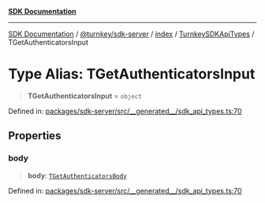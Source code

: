[**SDK Documentation**](../../../../../../README.mdx)

***

[SDK Documentation](../../../../../../packages.mdx) / [@turnkey/sdk-server](../../../../README.mdx) / [index](../../../README.mdx) / [TurnkeySDKApiTypes](../README.mdx) / TGetAuthenticatorsInput

# Type Alias: TGetAuthenticatorsInput

> **TGetAuthenticatorsInput** = `object`

Defined in: [packages/sdk-server/src/\_\_generated\_\_/sdk\_api\_types.ts:70](https://github.com/tkhq/sdk/blob/fd49bfe86475c8603b3eb385aa101efa36fa32fc/packages/sdk-server/src/__generated__/sdk_api_types.ts#L70)

## Properties

### body

> **body**: [`TGetAuthenticatorsBody`](TGetAuthenticatorsBody.mdx)

Defined in: [packages/sdk-server/src/\_\_generated\_\_/sdk\_api\_types.ts:70](https://github.com/tkhq/sdk/blob/fd49bfe86475c8603b3eb385aa101efa36fa32fc/packages/sdk-server/src/__generated__/sdk_api_types.ts#L70)
